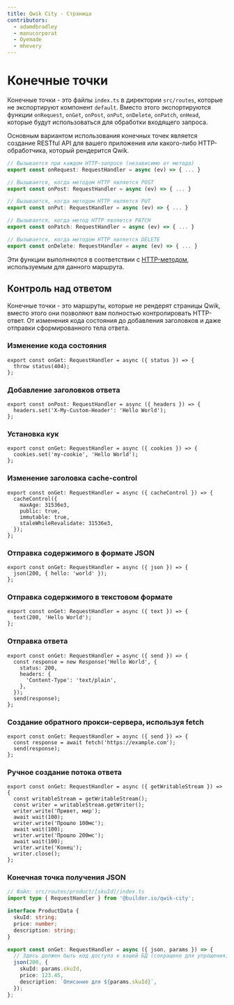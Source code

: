 ```yaml
---
title: Qwik City - Страница
contributors:
  - adamdbradley
  - manucorporat
  - Oyemade
  - mhevery
---
```


# Конечные точки

Конечные точки - это файлы `index.ts` в директории `src/routes`, которые не экспортируют компонент `default`. Вместо этого экспортируются функции `onRequest`, `onGet`, `onPost`, `onPut`, `onDelete`, `onPatch`, `onHead`, которые будут использоваться для обработки входящего запроса.

Основным вариантом использования конечных точек является создание RESTful API для вашего приложения или какого-либо HTTP-обработчика, который рендерится Qwik.

```ts
// Вызывается при каждом HTTP-запросе (независимо от метода)
export const onRequest: RequestHandler = async (ev) => { ... }

// Вызывается, когда методом HTTP является POST
export const onPost: RequestHandler = async (ev) => { ... }

// Вызывается, когда методом HTTP является PUT
export const onPut: RequestHandler = async (ev) => { ... }

// Вызывается, когда метод HTTP является PATCH
export const onPatch: RequestHandler = async (ev) => { ... }

// Вызывается, когда методом HTTP является DELETE
export const onDelete: RequestHandler = async (ev) => { ... }
```

Эти функции выполняются в соответствии с [HTTP-методом](https://developer.mozilla.org/en-US/docs/Web/HTTP/Methods), используемым для данного маршрута.

## Контроль над ответом

Конечные точки - это маршруты, которые не рендерят страницы Qwik, вместо этого они позволяют вам полностью контролировать HTTP-ответ. От изменения кода состояния до добавления заголовков и даже отправки сформированного тела ответа.

### Изменение кода состояния

```tsx
export const onGet: RequestHandler = async ({ status }) => {
  throw status(404);
};
```

### Добавление заголовков ответа

```tsx
export const onPost: RequestHandler = async ({ headers }) => {
  headers.set('X-My-Custom-Header': 'Hello World');
};
```

### Установка кук

```tsx
export const onGet: RequestHandler = async ({ cookies }) => {
  cookies.set('my-cookie', 'Hello World');
};
```

### Изменение заголовка cache-control

```tsx
export const onGet: RequestHandler = async ({ cacheControl }) => {
  cacheControl({
    maxAge: 31536e3,
    public: true,
    immutable: true,
    staleWhileRevalidate: 31536e3,
  });
};
```

### Отправка содержимого в формате JSON

```tsx
export const onGet: RequestHandler = async ({ json }) => {
  json(200, { hello: 'world' });
};
```

### Отправка содержимого в текстовом формате

```tsx
export const onGet: RequestHandler = async ({ text }) => {
  text(200, 'Hello World');
};
```

### Отправка ответа

```tsx
export const onGet: RequestHandler = async ({ send }) => {
  const response = new Response('Hello World', {
    status: 200,
    headers: {
      'Content-Type': 'text/plain',
    },
  });
  send(response);
};
```

### Создание обратного прокси-сервера, используя fetch

```tsx
export const onGet: RequestHandler = async ({ send }) => {
  const response = await fetch('https://example.com');
  send(response);
};
```

### Ручное создание потока ответа

```tsx
export const onGet: RequestHandler = async ({ getWritableStream }) => {
  const writableStream = getWritableStream();
  const writer = writableStream.getWriter();
  writer.write('Привет, мир');
  await wait(100);
  writer.write('Прошло 100мс');
  await wait(100);
  writer.write('Прошло 200мс');
  await wait(100);
  writer.write('Конец');
  writer.close();
};
```

### Конечная точка получения JSON

```ts
// Файл: src/routes/product/[skuId]/index.ts
import type { RequestHandler } from '@builder.io/qwik-city';

interface ProductData {
  skuId: string;
  price: number;
  description: string;
}

export const onGet: RequestHandler = async ({ json, params }) => {
  // Здесь должен быть код доступа к вашей БД (сокращено для упрощения).
  json(200, {
    skuId: params.skuId,
    price: 123.45,
    description: `Описание для ${params.skuId}`,
  });
};
```
